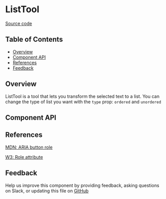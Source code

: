 
# ListTool

[Source code](https://github.com/leemonade/bubbles/tree/main/packages/editors/src/tool/ListTool/ListTool.js)

## Table of Contents

<!-- START doctoc generated TOC please keep comment here to allow auto update -->
<!-- DON'T EDIT THIS SECTION, INSTEAD RE-RUN doctoc TO UPDATE -->

- [Overview](#overview)
- [Component API](#component-api)
- [References](#references)
- [Feedback](#feedback)

## Overview

ListTool is a tool that lets you transform the selected text to a list. You can change the type of list you want with the `type` prop: `ordered` and `unordered`

## Component API

<Preview>
  <Story id="atom-tool-listtool--playground" />
</Preview>

<Props of={ListTool} />

## References

[MDN: ARIA button role](https://developer.mozilla.org/en-US/docs/Web/Accessibility/ARIA/Roles/button_role)

[W3: Role attribute](https://www.w3.org/WAI/PF/HTML/wiki/RoleAttribute)

## Feedback

Help us improve this component by providing feedback, asking questions on Slack, or updating this file on
[GitHub](https://github.com/leemonade/bubbles/edit/main/packages/editors/src/tool/ListTool/ListTool.mdx)
